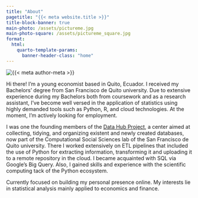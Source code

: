 ```yaml
---
title: "About"
pagetitle: "{{< meta website.title >}}"
title-block-banner: true
main-photo: /assets/pictureme.jpg
main-photo-square: /assets/pictureme_square.jpg
format: 
  html: 
    quarto-template-params:
      banner-header-class: "home"
---
```


::: {.grid}

::: {.g-col-12 .g-col-sm-4}
```{=html}
<div class="grid" style="--bs-columns: 5; row-gap: 0;">
  <div class="g-col-1 g-col-sm-0"></div>
  <div class="g-col-3 g-col-sm-5">
    <picture>
      <source media="(max-width: 576px)" srcset="{{< meta main-photo-square >}}">
      <source media="(min-width: 576px)" srcset="{{< meta main-photo >}}">
      <img class="img-fluid" src="{{< meta main-photo >}}" alt="{{< meta author-meta >}}">
    </picture>
  </div>
  <div class="g-col-1 g-col-sm-0"></div>
</div>
```
:::

::: {.g-col-12 .g-col-sm-8}
Hi there! I'm a young economist based in Quito, Ecuador. I received my Bachelors' degree from San Francisco de Quito university. Due to extensive experience during my Bachelors both from coursework and as a research assistant, I've become well versed in the application of statistics using highly demanded tools such as Python, R, and cloud technologies. At the moment, I'm actively looking for employment.

I was one the founding members of the [Data Hub Project](https://www.usfq.edu.ec/en/node/4116), a center aimed at collecting, tidying, and organizing existent and newly created databases, now part of the Computational Social Sciences lab of the San Francisco de Quito university. There I worked extensively on ETL pipelines that included the use of Python for extracting information, transforming it and uploading it to a remote repository in the cloud. I became acquainted with SQL via Google's Big Query. Also, I gained skills and experience with the scientific computing tack of the Python ecosystem.

Currently focused on building my personal presence online. My interests lie in statistical analysis mainly applied to economics and finance. 
:::

:::